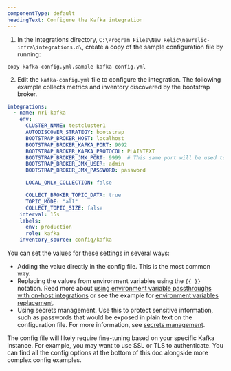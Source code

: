 ```yaml
---
componentType: default
headingText: Configure the Kafka integration
---
```


1. In the Integrations directory, `C:\Program Files\New Relic\newrelic-infra\integrations.d\`, create a copy of the sample configuration file by running:

```shell
copy kafka-config.yml.sample kafka-config.yml
```

2. Edit the `kafka-config.yml` file to configure the integration. The following example collects metrics and inventory discovered by the bootstrap broker.

```yml
integrations:
  - name: nri-kafka
    env:
      CLUSTER_NAME: testcluster1
      AUTODISCOVER_STRATEGY: bootstrap
      BOOTSTRAP_BROKER_HOST: localhost
      BOOTSTRAP_BROKER_KAFKA_PORT: 9092
      BOOTSTRAP_BROKER_KAFKA_PROTOCOL: PLAINTEXT
      BOOTSTRAP_BROKER_JMX_PORT: 9999  # This same port will be used to connect to all discover broker JMX
      BOOTSTRAP_BROKER_JMX_USER: admin
      BOOTSTRAP_BROKER_JMX_PASSWORD: password

      LOCAL_ONLY_COLLECTION: false

      COLLECT_BROKER_TOPIC_DATA: true
      TOPIC_MODE: "all"
      COLLECT_TOPIC_SIZE: false
    interval: 15s
    labels:
      env: production
      role: kafka
    inventory_source: config/kafka
```

You can set the values for these settings in several ways:

* Adding the value directly in the config file. This is the most common way.
* Replacing the values from environment variables using the `{{ }}` notation. Read more about [using environment variable passthroughs with on-host integrations](/docs/infrastructure/install-infrastructure-agent/configuration/configure-infrastructure-agent/#passthrough) or see the example for [environment variables replacement](/docs/infrastructure/host-integrations/host-integrations-list/elasticsearch/elasticsearch-integration#envvar-replacement).
* Using secrets management. Use this to protect sensitive information, such as passwords that would be exposed in plain text on the configuration file. For more information, see [secrets management](/docs/integrations/host-integrations/installation/secrets-management).

The config file will likely require fine-tuning based on your specific Kafka instance. For example, you may want to use SSL or TLS to authenticate. You can find all the config options at the bottom of this doc alongside more complex config examples.
